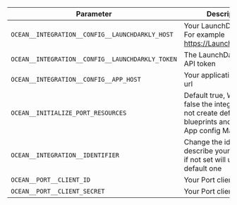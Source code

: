 | Parameter                                           | Description                                                                                                        | Required |
| --------------------------------------------------- | ------------------------------------------------------------------------------------------------------------------ | -------- |
| `OCEAN__INTEGRATION__CONFIG__LAUNCHDARKLY_HOST`  | Your LaunchDarkly host. For example https://Launchdarkly.com                                                          | ✅       |
| `OCEAN__INTEGRATION__CONFIG__LAUNCHDARKLY_TOKEN` | The LaunchDarkly Cloud API token                                                                                      | ✅       |
| `OCEAN__INTEGRATION__CONFIG__APP_HOST`              | Your application's host url                                                                                        | ❌       |
| `OCEAN__INITIALIZE_PORT_RESOURCES`                  | Default true, When set to false the integration will not create default blueprints and the port App config Mapping | ❌       |
| `OCEAN__INTEGRATION__IDENTIFIER`                    | Change the identifier to describe your integration, if not set will use the default one                            | ❌       |
| `OCEAN__PORT__CLIENT_ID`                            | Your Port client id                                                                                                | ✅       |
| `OCEAN__PORT__CLIENT_SECRET`                        | Your Port client secret                                                                                            | ✅       |
